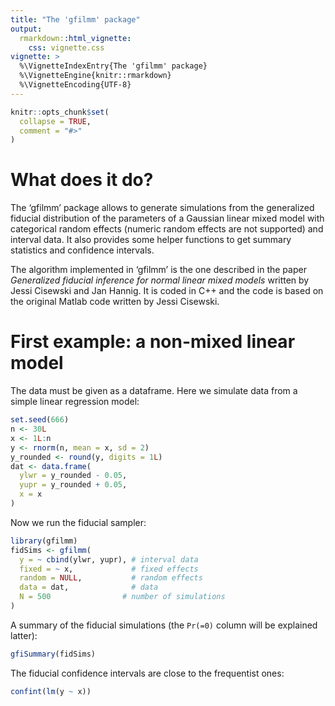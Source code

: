 ```yaml
---
title: "The 'gfilmm' package"
output: 
  rmarkdown::html_vignette:
    css: vignette.css
vignette: >
  %\VignetteIndexEntry{The 'gfilmm' package}
  %\VignetteEngine{knitr::rmarkdown}
  %\VignetteEncoding{UTF-8}
---
```


```r
knitr::opts_chunk$set(
  collapse = TRUE,
  comment = "#>"
)
```

# What does it do?

The 'gfilmm' package allows to generate simulations from the generalized 
fiducial distribution of the parameters of a Gaussian linear mixed model with 
categorical random effects (numeric random effects are not supported) and 
interval data. It also provides some helper functions to get summary statistics 
and confidence intervals.

The algorithm implemented in 'gfilmm' is the one described in the paper 
*Generalized fiducial inference for normal linear mixed models* written by 
Jessi Cisewski and Jan Hannig. It is coded in C++ and the code is based on the 
original Matlab code written by Jessi Cisewski.

# First example: a non-mixed linear model

The data must be given as a dataframe. Here we simulate data from a simple 
linear regression model:

```r
set.seed(666)
n <- 30L
x <- 1L:n
y <- rnorm(n, mean = x, sd = 2)
y_rounded <- round(y, digits = 1L)
dat <- data.frame(
  ylwr = y_rounded - 0.05,
  yupr = y_rounded + 0.05,
  x = x
)
```

Now we run the fiducial sampler:

```r
library(gfilmm)
fidSims <- gfilmm(
  y = ~ cbind(ylwr, yupr), # interval data
  fixed = ~ x,             # fixed effects
  random = NULL,           # random effects
  data = dat,              # data
  N = 500                # number of simulations
)
```

A summary of the fiducial simulations (the `Pr(=0)` column will be explained 
latter):

```r
gfiSummary(fidSims)
```

The fiducial confidence intervals are close to the frequentist ones:

```r
confint(lm(y ~ x))
```

